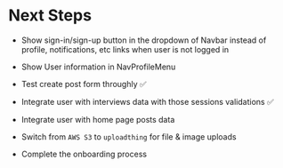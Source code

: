 # Next Steps

- Show sign-in/sign-up button in the dropdown of Navbar instead of profile, notifications, etc links when user is not logged in
- Show User information in NavProfileMenu
- Test create post form throughly ✅
- Integrate user with interviews data with those sessions validations ✅
- Integrate user with home page posts data
- Switch from `AWS S3` to `uploadthing` for file & image uploads

- Complete the onboarding process
